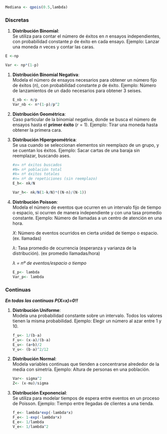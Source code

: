 ``` r
Mediana <- qpois(0.5,lambda)
```

### Discretas

1.  **Distribución Binomial**:\
    Se utiliza para contar el número de éxitos en $n$ ensayos independientes, con probabilidad constante $p$ de éxito en cada ensayo. Ejemplo: Lanzar una moneda $n$ veces y contar las caras.

``` r
E <-np 
```

``` r
Var <- np*(1-p)
```

1.  **Distribución Binomial Negativa**:\
    Modela el número de ensayos necesarios para obtener un número fijo de éxitos ($n$), con probabilidad constante $p$ de éxito. Ejemplo: Número de lanzamientos de un dado necesarios para obtener 3 seises.

    ``` r
    E_nb <- n/p
    Var_nb <- n*(1-p)/p^2
    ```

2.  **Distribución Geométrica**:\
    Caso particular de la binomial negativa, donde se busca el número de ensayos hasta el **primer éxito** ($r = 1$). Ejemplo: Tirar una moneda hasta obtener la primera cara.

3.  **Distribución Hipergeométrica**:\
    Se usa cuando se seleccionan elementos sin reemplazo de un grupo, y se cuentan los éxitos. Ejemplo: Sacar cartas de una baraja sin reemplazar, buscando ases.

    ``` r
    #x= nº éxitos buscados
    #N= nº población total
    #k= nº éxitos totales
    #n= nº de repeticiones (sin reemplazo)
    E_h<- nk/N 
    ```

    ``` r
    Var_h<- nk/N(1-k/N)*((N-n)/(N-1))
    ```

4.  **Distribución Poisson**:\
    Modela el número de eventos que ocurren en un intervalo fijo de tiempo o espacio, si ocurren de manera independiente y con una tasa promedio constante. Ejemplo: Número de llamadas a un centro de atención en una hora.

    $X$: Número de eventos ocurridos en cierta unidad de tiempo o espacio. (ex. llamadas)

    $λ$: Tasa promedio de ocurrencia (esperanza y varianza de la distribución). (ex promedio llamadas/hora)

    *λ = nº de eventos/espacio o tiempo*

    ``` r
    E_p<- lambda
    Var_p<- lambda
    ```

### Continuas

***En todas las continuas P(X=x)=0!!***

1.  **Distribución Uniforme**:\
    Modela una probabilidad constante sobre un intervalo. Todos los valores tienen la misma probabilidad. Ejemplo: Elegir un número al azar entre 1 y 10.

    ``` r
    f_u<- 1/(b-a)
    F_u<- (x-a)/(b-a)
    E_u<- (a+b)/2
    V_u<- (b-a)^2/12
    ```

2.  **Distribución Normal**:\
    Modela variables continuas que tienden a concentrarse alrededor de la media con simetría. Ejemplo: Altura de personas en una población.

    ``` r
    Var<- sigma^2
    Z<- (x-mu)/sigma
    ```

3.  **Distribución Exponencial**:\
    Se utiliza para modelar tiempos de espera entre eventos en un proceso de Poisson. Ejemplo: Tiempo entre llegadas de clientes a una tienda.

    ``` r
    f_e<- lambda*exp(-lambda*x)
    F_e<- 1-exp(-lambda*x)
    E_e<- 1/lambda
    V_e<- 1/lambda^2
    ```
